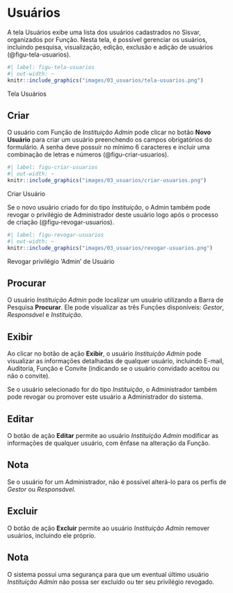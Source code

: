 # Usuários {#sec-usuarios}

A tela Usuários exibe uma lista dos usuários cadastrados no Sisvar, organizados por Função. Nesta tela, é possível gerenciar os usuários, incluindo pesquisa, visualização, edição, exclusão e adição de usuários (@figu-tela-usuarios).

::: {#figu-tela-usuarios}
```r
#| label: figu-tela-usuarios
#| out-width: ~
knitr::include_graphics("images/03_usuarios/tela-usuarios.png")
```
Tela Usuários
:::

## Criar
O usuário com Função de *Instituição Admin* pode clicar no botão **Novo Usuário** para criar um usuário preenchendo os campos obrigatórios do formulário. A senha deve possuir no mínimo 6 caracteres e incluir uma combinação de letras e números (@figu-criar-usuarios).

::: {#figu-criar-usuarios}
```r
#| label: figu-criar-usuarios
#| out-width: ~
knitr::include_graphics("images/03_usuarios/criar-usuarios.png")
```
Criar Usuário
:::

Se o novo usuário criado for do tipo *Instituição*, o Admin também pode revogar o privilégio de Administrador deste usuário logo após o processo de criação (@figu-revogar-usuarios).

::: {#figu-revogar-usuarios}
```r
#| label: figu-revogar-usuarios
#| out-width: ~
knitr::include_graphics("images/03_usuarios/revogar-usuarios.png")
```
Revogar privilégio 'Admin' de Usuário
:::

## Procurar
O usuário *Instituição Admin* pode localizar um usuário utilizando a Barra de Pesquisa **Procurar**. Ele pode visualizar as três Funções disponíveis: *Gestor*, *Responsável* e *Instituição*.

## Exibir
Ao clicar no botão de ação **Exibir**, o usuário *Instituição Admin* pode visualizar as informações detalhadas de qualquer usuário, incluindo E-mail, Auditoria, Função e Convite (indicando se o usuário convidado aceitou ou não o convite).

Se o usuário selecionado for do tipo *Instituição*, o Administrador também pode revogar ou promover este usuário a Administrador do sistema.

## Editar
O botão de ação **Editar** permite ao usuário *Instituição Admin* modificar as informações de qualquer usuário, com ênfase na alteração da Função.

::: callout-note
## Nota
Se o usuário for um Administrador, não é possível alterá-lo para os perfis de *Gestor* ou *Responsável*.
:::

## Excluir
O botão de ação **Excluir** permite ao usuário *Instituição Admin* remover usuários, incluindo ele próprio.

::: callout-note
## Nota
O sistema possui uma segurança para que um eventual último usuário *Instituição Admin* não possa ser excluído ou ter seu privilégio revogado.
:::
